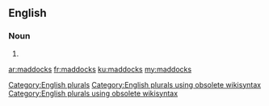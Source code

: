 ==English==

===Noun===
{{head|en}}

# {{plural of|maddock}}

[[Category:English plurals]][[Category:English plurals using obsolete wikisyntax]][[Category:English plurals using obsolete wikisyntax]]

[[ar:maddocks]]
[[fr:maddocks]]
[[ku:maddocks]]
[[my:maddocks]]